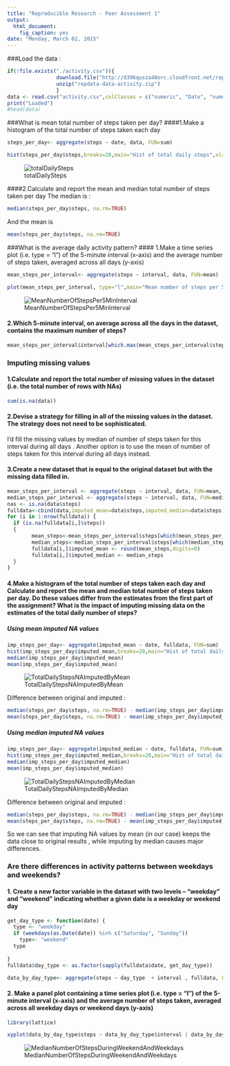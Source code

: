 ```yaml
---
title: "Reproducible Research - Peer Assessment 1"
output:
  html_document:
    fig_caption: yes
date: "Monday, March 02, 2015"
---
```


###Load the data :

```r
if(!file.exists("./activity.csv")){
                download.file("http://d396qusza40orc.cloudfront.net/repdata%2Fdata%2Factivity.zip","repdata-data-activity.zip")
                unzip("repdata-data-activity.zip")
                }
data <- read.csv("activity.csv",colClasses = c("numeric", "Date", "numeric"))
print("Loaded")
#head(data)
```

###What is mean total number of steps taken per day?
####1.Make a histogram of the total number of steps taken each day
```r
steps_per_day<- aggregate(steps ~ date, data, FUN=sum)

hist(steps_per_day$steps,breaks=20,main="Hist of total daily steps",xlab="Total daily steps")
```
![totalDailySteps](figure/totalDailySteps.png)


####2.Calculate and report the mean and median total number of steps taken per day
The median is :
```r
median(steps_per_day$steps, na.rm=TRUE)
```
And the mean is
```r
mean(steps_per_day$steps, na.rm=TRUE)
```

###What is the average daily activity pattern?
#### 1.Make a time series plot (i.e. type = "l") of the 5-minute interval (x-axis) and the average number of steps taken, averaged across all days (y-axis)
```r
mean_steps_per_interval<- aggregate(steps ~ interval, data, FUN=mean)

plot(mean_steps_per_interval, type="l",main="Mean number of steps per 5 min interval",ylab="Average number of steps taken",xlab="Number of 5 min intervals")
```
![MeanNumberOfStepsPer5MinInterval](figure/MeanNumberOfStepsPer5MinInterval.png)

#### 2.Which 5-minute interval, on average across all the days in the dataset, contains the maximum number of steps?

```r
mean_steps_per_interval$interval[which.max(mean_steps_per_interval$steps)]
```

### Imputing missing values
#### 1.Calculate and report the total number of missing values in the dataset (i.e. the total number of rows with NAs)

```r
sum(is.na(data))
```

#### 2.Devise a strategy for filling in all of the missing values in the dataset. The strategy does not need to be sophisticated.

I'd fill the missing values by median of number of steps taken for this interval during all days .
Another option is to use the mean of number of steps taken for this interval during all days instead.

#### 3.Create a new dataset that is equal to the original dataset but with the missing data filled in.

```r
mean_steps_per_interval <- aggregate(steps ~ interval, data, FUN=mean, na.rm = TRUE)
median_steps_per_interval <- aggregate(steps ~ interval, data, FUN=median, na.rm = TRUE)
nas <- is.na(data$steps)
fulldata<-cbind(data,imputed_mean=data$steps,imputed_median=data$steps)
for (i in 1:nrow(fulldata)) {
  if (is.na(fulldata[i,]$steps))
  {     
        mean_steps<-mean_steps_per_interval$steps[which(mean_steps_per_interval$interva==fulldata[i,]$interval)]
        median_steps<-median_steps_per_interval$steps[which(median_steps_per_interval$interva==fulldata[i,]$interval)]
        fulldata[i,]$imputed_mean <- round(mean_steps,digits=0)
        fulldata[i,]$imputed_median <- median_steps
  }
}
```

#### 4.Make a histogram of the total number of steps taken each day and Calculate and report the mean and median total number of steps taken per day. Do these values differ from the estimates from the first part of the assignment? What is the impact of imputing missing data on the estimates of the total daily number of steps?

##### Using mean imputed NA values
```r
imp_steps_per_day<- aggregate(imputed_mean ~ date, fulldata, FUN=sum)
hist(imp_steps_per_day$imputed_mean,breaks=20,main="Hist of total daily steps, NA values imputed by mean ",xlab="Total daily steps")
median(imp_steps_per_day$imputed_mean)
mean(imp_steps_per_day$imputed_mean)
```
![TotalDailyStepsNAImputedByMean](figure/TotalDailyStepsNAImputedByMean.png)

Difference between original and imputed :
```r
median(steps_per_day$steps, na.rm=TRUE) - median(imp_steps_per_day$imputed_mean)
mean(steps_per_day$steps, na.rm=TRUE) - mean(imp_steps_per_day$imputed_mean)
```


##### Using median imputed NA values
```r
imp_steps_per_day<- aggregate(imputed_median ~ date, fulldata, FUN=sum)
hist(imp_steps_per_day$imputed_median,breaks=20,main="Hist of total daily steps, NA values imputed by median ",xlab="Total daily steps")
median(imp_steps_per_day$imputed_median)
mean(imp_steps_per_day$imputed_median)
```
![TotalDailyStepsNAImputedByMedian](figure/TotalDailyStepsNAImputedByMedian.png)

Difference between original and imputed :
```r
median(steps_per_day$steps, na.rm=TRUE) - median(imp_steps_per_day$imputed_median)
mean(steps_per_day$steps, na.rm=TRUE) - mean(imp_steps_per_day$imputed_median)
```

So we can see that imputing NA values by mean (in our case) keeps the data close to original results , while imputing by median causes major differences.

### Are there differences in activity patterns between weekdays and weekends?

#### 1. Create a new factor variable in the dataset with two levels -- "weekday" and "weekend" indicating whether a given date is a weekday or weekend day
```r
get_day_type <- function(date) {
  type <- "weekday"
  if (weekdays(as.Date(date)) %in% c("Saturday", "Sunday"))  
    type<- "weekend"
  type
  
}
fulldata$day_type <- as.factor(sapply(fulldata$date, get_day_type))

data_by_day_type<- aggregate(steps ~ day_type  + interval , fulldata, FUN=mean)

```


#### 2. Make a panel plot containing a time series plot (i.e. type = "l") of the 5-minute interval (x-axis) and the average number of steps taken, averaged across all weekday days or weekend days (y-axis)

```r
library(lattice)

xyplot(data_by_day_type$steps ~ data_by_day_type$interval | data_by_day_type$day_type,type = "l", layout = c(1, 2), main="Median number of steps during weekend and weekdays", xlab = "Interval", ylab = "Number of steps")
```
![MedianNumberOfStepsDuringWeekendAndWeekdays](figure/MedianNumberOfStepsDuringWeekendAndWeekdays.png)
